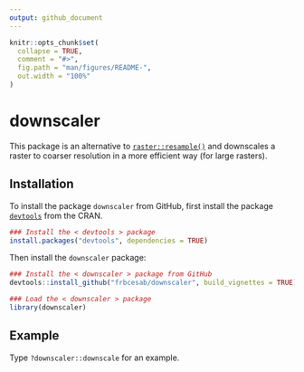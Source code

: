 ```yaml
---
output: github_document
---
```


<!-- README.md is generated from README.Rmd. Please edit that file -->

```r
knitr::opts_chunk$set(
  collapse = TRUE,
  comment = "#>",
  fig.path = "man/figures/README-",
  out.width = "100%"
)
```

# downscaler

<!-- badges: start -->
<!-- badges: end -->

This package is an alternative to [`raster::resample()`](https://www.rdocumentation.org/packages/raster/versions/3.0-7/topics/resample) and downscales a raster to coarser resolution in a more efficient way (for large rasters).

## Installation

To install the package `downscaler` from GitHub, first install the package [`devtools`](http://cran.r-project.org/web/packages/devtools/index.html) from the CRAN.

```r
### Install the < devtools > package
install.packages("devtools", dependencies = TRUE)
```

Then install the `downscaler` package:

```r
### Install the < downscaler > package from GitHub
devtools::install_github("frbcesab/downscaler", build_vignettes = TRUE)

### Load the < downscaler > package
library(downscaler)
```

## Example

Type `?downscaler::downscale` for an example.
